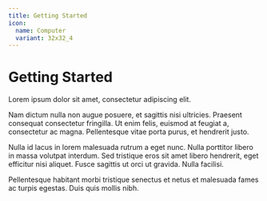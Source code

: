 ```yaml
---
title: Getting Started
icon:
  name: Computer
  variant: 32x32_4
---
```


# Getting Started

Lorem ipsum dolor sit amet, consectetur adipiscing elit.

Nam dictum nulla non augue posuere, et sagittis nisi ultricies. Praesent
consequat consectetur fringilla. Ut enim felis, euismod at feugiat a,
consectetur ac magna. Pellentesque vitae porta purus, et hendrerit justo.

Nulla id lacus in lorem malesuada rutrum a eget nunc. Nulla porttitor libero in
massa volutpat interdum. Sed tristique eros sit amet libero hendrerit, eget
efficitur nisi aliquet. Fusce sagittis ut orci ut gravida. Nulla facilisi.

Pellentesque habitant morbi tristique senectus et netus et malesuada fames ac
turpis egestas. Duis quis mollis nibh.
